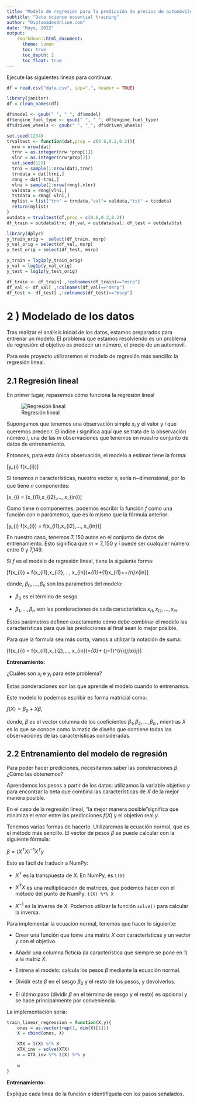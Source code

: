 ```yaml
---
title: "Modelo de regresión para la predicción de precios de automóviles"
subtitle: "Data science essential training"
author: "DiplomadosOnline.com"
date: "Mayo, 2022"
output:
    rmarkdown::html_document:
      theme: lumen
      toc: true
      toc_depth: 2
      toc_float: true
---
```


Ejecute las siguientes lineas para continuar.

```r
df = read.csv("data.csv", sep=",", header = TRUE)

library(janitor)
df = clean_names(df)

df$model <- gsub(" ", "_", df$model)
df$engine_fuel_type <- gsub(" ", "_", df$engine_fuel_type)
df$driven_wheels <- gsub(" ", "_", df$driven_wheels)

set.seed(1234)
trvaltest <- function(dat,prop = c(0.6,0.2,0.2)){
  nrw = nrow(dat)
  trnr = as.integer(nrw *prop[1])
  vlnr = as.integer(nrw*prop[2])
  set.seed(123)
  trni = sample(1:nrow(dat),trnr)
  trndata = dat[trni,]
  rmng = dat[-trni,]
  vlni = sample(1:nrow(rmng),vlnr)
  valdata = rmng[vlni,]
  tstdata = rmng[-vlni,]
  mylist = list("trn" = trndata,"val"= valdata,"tst" = tstdata)
  return(mylist)
}
outdata = trvaltest(df,prop = c(0.6,0.2,0.2))
df_train = outdata$trn; df_val = outdata$val; df_test = outdata$tst

library(dplyr)
y_train_orig =  select(df_train, msrp)
y_val_orig = select(df_val, msrp)
y_test_orig = select(df_test, msrp)

y_train = log1p(y_train_orig)
y_val = log1p(y_val_orig)
y_test = log1p(y_test_orig)

df_train <- df_train[ ,!colnames(df_train)=="msrp"]
df_val <- df_val[ ,!colnames(df_val)=="msrp"]
df_test <- df_test[ ,!colnames(df_test)=="msrp"]
```

# 2 ) Modelado de los datos

Tras realizar el análisis inicial de los datos, estamos preparados para entrenar un modelo. El problema que estamos resolviendo es un problema de regresión: el objetivo es predecir un número, el precio de un automovil.

Para este proyecto utilizaremos el modelo de regresión más sencillo: la regresión lineal.

## 2.1 Regresión lineal
En primer lugar, repasemos cómo funciona la regresión lineal

![Regresión lineal](regresion.jpg)

Supongamos que tenemos una observación simple $x_{i}$ y el valor y $i$ que queremos predecir. El ı́ndice $i$ significa aquı́ que se trata de la observación número $i$, una de las $m$ observaciones que tenemos en nuestro conjunto de datos de entrenamiento.

Entonces, para esta única observación, el modelo a estimar tiene la forma:

\[y_{i} \approx f(x_{i})\]

Si tenemos $n$ caracterı́sticas, nuestro vector $x_{i}$ serı́a $n−$dimensional, por lo que tiene $n$ componentes:

\[x_{i} = (x_{i1},x_{i2},..., x_{in})\]

Como tiene $n$ componentes, podemos escribir la función $f$ como una función con $n$ parámetros, que es lo mismo que la fórmula anterior:

\[y_{i} \approx f(x_{i}) = f(x_{i1},x_{i2},..., x_{in})\]

En nuestro caso, tenemos $7,150$ autos en el conjunto de datos de entrenamiento. Esto significa que $m = 7,150$ y $i$ puede ser cualquier número entre 0 y 7,149.

Si $f$ es el modelo de regresión lineal, tiene la siguiente forma:

\[f(x_{i}) = f(x_{i1},x_{i2},..., x_{in})=\beta_{0}+\beta_{1}x_{i1}+\cdots+\beta_{n}x_{in}\]

donde, $\beta_{0},..., \beta_{n}$ son los parámetros del modelo:

- $\beta_{0}$ es el término de sesgo 


- $\beta_{1},...,\beta_{n}$ son las ponderaciones de cada caracterı́stica $x_{i1},x_{i2},..., x_{in}$.

Estos parámetros definen exactamente cómo debe combinar el modelo las caracterı́sticas para que las predicciones al final sean lo mejor posible.

Para que la fórmula sea más corta, vamos a utilizar la notación de suma:

\[f(x_{i}) = f(x_{i1},x_{i2},..., x_{in})=\beta_{0}+ \sum_{j=1}^{n}\beta_{j}x_{ij}\]

**Entrenamiento:**

¿Cuáles son $x_{i}$ e $y_{i}$ para este problema?

Estas ponderaciones son las que aprende el modelo cuando lo entrenamos.

Este modelo lo podemos escribir es forma matricial como:

$f(X) = \beta_{0} + X β ,$

donde, $\beta$ es el vector columna de los coeficientes $\beta_{1} , \beta_{2} , ..., \beta_{n}$ , mientras $X$ es lo que se conoce como la matiz de diseño que contiene todas las observaciones de las caracterı́sticas consideradas.

## 2.2 Entrenamiento del modelo de regresión

Para poder hacer prediciones, necesitamos saber las ponderaciones $\beta$. ¿Cómo las obtenemos?

Aprendemos los pesos a partir de los datos: utilizamos la variable objetivo $y$ para encontrar la beta que combina las caracterı́sticas de $X$ de la mejor manera posible.

En el caso de la regresión lineal, “la mejor manera posible ”significa que minimiza el error entre las predicciones $f(X)$ y el objetivo real $y$.

Tenemos varias formas de hacerlo. Utilizaremos la ecuación normal, que es el método más sencillo. El vector de pesos $\beta$ se puede calcular con la siguiente fórmula:

$\beta = (X^{T}X)^{−1} X^{T}y$

Esto es fácil de traducir a NumPy:

- $X^{T}$ es la transpuesta de $X$. En NumPy, es `t(X)`


- $X^{T}X$ es una multiplicación de matrices, que podemos hacer con el método del punto de NumPy: `t(X) %*% X`


- $X^{−1}$ es la inversa de X. Podemos utilizar la función `solve()` para calcular la inversa.


Para implementar la ecuación normal, tenemos que hacer lo siguiente:

- Crear una función que tome una matriz $X$ con caracterı́sticas y un vector $y$ con el objetivo.


- Añadir una columna ficticia (la caracterı́stica que siempre se pone en 1) a la matriz $X$.


- Entrena el modelo: calcula los pesos $\beta$ mediante la ecuación normal.


- Dividir este $\beta$ en el sesgo $\beta_{0}$ y el resto de los pesos, y devolverlos.


- El último paso (dividir $\beta$ en el término de sesgo y el resto) es opcional y se hace principalmente por conveniencia.


La implementación serı́a:

```r
train_linear_regression = function(X,y){
    ones = as.vector(rep(1, dim(X)[1]))
    X = cbind(ones, X)

    XTX = t(X) %*% X
    XTX_inv = solve(XTX)
    w = XTX_inv %*% t(X) %*% y
    
    w
}
```

**Entrenamiento:**

Explique cada linea de la función e identifı́quela con los pasos señalados.













